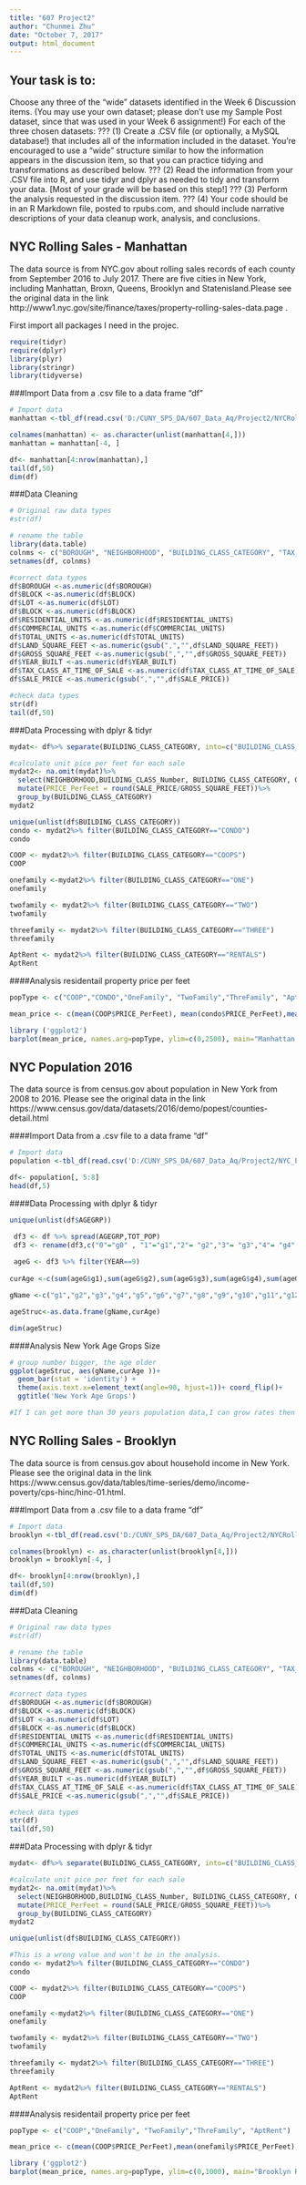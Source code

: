 ---
title: "607 Project2"
author: "Chunmei Zhu"
date: "October 7, 2017"
output: html_document
---

## Your task is to:
Choose any three of the "wide" datasets identified in the Week 6 Discussion items. (You may use your own dataset; please don't use my Sample Post dataset, since that was used in your Week 6 assignment!) For each of the three chosen datasets:
???
(1) Create a .CSV file (or optionally, a MySQL database!) that includes all of the information included in the dataset. You're encouraged to use a "wide" structure similar to how the information appears in the discussion item, so that you can practice tidying and transformations as described below.
???
(2) Read the information from your .CSV file into R, and use tidyr and dplyr as needed to tidy and transform your data. [Most of your grade will be based on this step!]
???
(3) Perform the analysis requested in the discussion item.
???
(4) Your code should be in an R Markdown file, posted to rpubs.com, and should include narrative descriptions of your data cleanup work, analysis, and conclusions. 


## NYC Rolling Sales - Manhattan

The data source is from NYC.gov about rolling sales records of each county from September 2016 to July 2017. There are five cities in New York, including Manhattan, Broxn, Queens, Brooklyn and Statenisland.Please see the original data in the link http://www1.nyc.gov/site/finance/taxes/property-rolling-sales-data.page .

First import all packages I need in the projec.
```{r packages}
require(tidyr)
require(dplyr) 
library(plyr)
library(stringr)
library(tidyverse)
```

###Import Data from a .csv file to a data frame "df" 

```{r Import Data}
# Import data
manhattan <-tbl_df(read.csv('D:/CUNY_SPS_DA/607_Data_Aq/Project2/NYCRollingSales9.2016_8.2017/rollingsales_manhattan.csv', stringsAsFactors = FALSE)) 

colnames(manhattan) <- as.character(unlist(manhattan[4,]))
manhattan = manhattan[-4, ]

df<- manhattan[4:nrow(manhattan),]
tail(df,50) 
dim(df)
```

###Data Cleaning 

```{r clean Data}
# Original raw data types 
#str(df)

# rename the table
library(data.table)
colnms <- c("BOROUGH", "NEIGHBORHOOD", "BUILDING_CLASS_CATEGORY", "TAX_CLASS_AT_PRESENT","BLOCK","LOT","EASE_MENT", "BUILDING_CLASS_AT_PRESENT","ADDRESS", "APARTMENT_NUMBER", "ZIP_CODE","RESIDENTIAL_UNITS","COMMERCIAL_UNITS", "TOTAL_UNITS", "LAND_SQUARE_FEET", "GROSS_SQUARE_FEET","YEAR_BUILT", "TAX_CLASS_AT_TIME_OF_SALE","BUILDING_CLASS_AT_TIME_OF_SALE","SALE_PRICE", "SALE_DATE" )
setnames(df, colnms)

#correct data types
df$BOROUGH <-as.numeric(df$BOROUGH) 
df$BLOCK <-as.numeric(df$BLOCK)
df$LOT <-as.numeric(df$LOT)
df$BLOCK <-as.numeric(df$BLOCK)
df$RESIDENTIAL_UNITS <-as.numeric(df$RESIDENTIAL_UNITS)
df$COMMERCIAL_UNITS <-as.numeric(df$COMMERCIAL_UNITS)
df$TOTAL_UNITS <-as.numeric(df$TOTAL_UNITS)
df$LAND_SQUARE_FEET <-as.numeric(gsub(",","",df$LAND_SQUARE_FEET))
df$GROSS_SQUARE_FEET <-as.numeric(gsub(",","",df$GROSS_SQUARE_FEET))
df$YEAR_BUILT <-as.numeric(df$YEAR_BUILT)
df$TAX_CLASS_AT_TIME_OF_SALE <-as.numeric(df$TAX_CLASS_AT_TIME_OF_SALE)
df$SALE_PRICE <-as.numeric(gsub(",","",df$SALE_PRICE))

#check data types
str(df)
tail(df,50)
```

###Data Processing with dplyr & tidyr

```{r proess data}

mydat<- df%>% separate(BUILDING_CLASS_CATEGORY, into=c("BUILDING_CLASS_Number", "BUILDING_CLASS_CATEGORY"))

#calculate unit pice per feet for each sale
mydat2<- na.omit(mydat)%>% 
  select(NEIGHBORHOOD,BUILDING_CLASS_Number, BUILDING_CLASS_CATEGORY, GROSS_SQUARE_FEET, SALE_PRICE)%>%
  mutate(PRICE_PerFeet = round(SALE_PRICE/GROSS_SQUARE_FEET))%>% 
  group_by(BUILDING_CLASS_CATEGORY)
mydat2

unique(unlist(df$BUILDING_CLASS_CATEGORY))
condo <- mydat2%>% filter(BUILDING_CLASS_CATEGORY=="CONDO")
condo

COOP <- mydat2%>% filter(BUILDING_CLASS_CATEGORY=="COOPS")
COOP

onefamily <-mydat2%>% filter(BUILDING_CLASS_CATEGORY=="ONE")
onefamily

twofamily <- mydat2%>% filter(BUILDING_CLASS_CATEGORY=="TWO")
twofamily

threefamily <- mydat2%>% filter(BUILDING_CLASS_CATEGORY=="THREE")
threefamily

AptRent <- mydat2%>% filter(BUILDING_CLASS_CATEGORY=="RENTALS")
AptRent
```

####Analysis residentail property price per feet

```{r analysis data}
popType <- c("COOP","CONDO","OneFamily", "TwoFamily","ThreFamily", "AptRent")

mean_price <- c(mean(COOP$PRICE_PerFeet), mean(condo$PRICE_PerFeet),mean(onefamily$PRICE_PerFeet), mean(twofamily$PRICE_PerFeet),mean(threefamily$PRICE_PerFeet), mean(AptRent$PRICE_PerFeet))

library ('ggplot2')
barplot(mean_price, names.arg=popType, ylim=c(0,2500), main="Manhattan Residentail Property Sale Price (ft)", ylab="Price", xlab="Poperty Types", col="skyblue")

```

## NYC Population 2016

The data source is from census.gov about population in New York from 2008 to 2016. Please see the original data in the link https://www.census.gov/data/datasets/2016/demo/popest/counties-detail.html

####Import Data from a .csv file to a data frame "df" 

```{r Import pop Data}
# Import data
population <-tbl_df(read.csv('D:/CUNY_SPS_DA/607_Data_Aq/Project2/NYC_Population_2016.csv', stringsAsFactors = FALSE)) 

df<- population[, 5:8]
head(df,5) 
```

####Data Processing with dplyr & tidyr

```{r age data}
unique(unlist(df$AGEGRP))

 df3 <- df %>% spread(AGEGRP,TOT_POP)
 df3 <- rename(df3,c("0"="g0" , "1"="g1","2"= "g2","3"= "g3","4"= "g4","5"= "g5","6"= "g6","7"= "g7","8"= "g8","9"= "g9","10"="g10", "11"="g11","12"= "g12","13"= "g13","14"= "g14","15"= "g15","16"= "g16","17"= "g17","18"= "g18" ))
 
 ageG <- df3 %>% filter(YEAR==9)
 
curAge <-c(sum(ageG$g1),sum(ageG$g2),sum(ageG$g3),sum(ageG$g4),sum(ageG$g5),sum(ageG$g6),sum(ageG$g7),sum(ageG$g8),sum(ageG$g9),sum(ageG$g10),sum(ageG$g11),sum(ageG$g12),sum(ageG$g13),sum(ageG$g14),sum(ageG$g15),sum(ageG$g16),sum(ageG$g17),sum(ageG$g18))

gName <-c("g1","g2","g3","g4","g5","g6","g7","g8","g9","g10","g11","g12","g13","g14","g15","g16","g17","g18")

ageStruc<-as.data.frame(gName,curAge)

dim(ageStruc)
```

####Analysis New York Age Grops Size

```{r age analysis data}
# group number bigger, the age older
ggplot(ageStruc, aes(gName,curAge ))+
  geom_bar(stat = 'identity') +
  theme(axis.text.x=element_text(angle=90, hjust=1))+ coord_flip()+
  ggtitle('New York Age Grops')

```

```{r others}
#If I can get more than 30 years population data,I can grow rates then can estemate the future age structures by simulation.
```


## NYC Rolling Sales - Brooklyn

The data source is from census.gov about household income in New York. Please see the original data in the link https://www.census.gov/data/tables/time-series/demo/income-poverty/cps-hinc/hinc-01.html.

###Import Data from a .csv file to a data frame "df" 

```{r Import brooklyn Data}
# Import data
brooklyn <-tbl_df(read.csv('D:/CUNY_SPS_DA/607_Data_Aq/Project2/NYCRollingSales9.2016_8.2017/rollingsales_brooklyn.csv', stringsAsFactors = FALSE)) 

colnames(brooklyn) <- as.character(unlist(brooklyn[4,]))
brooklyn = brooklyn[-4, ]

df<- brooklyn[4:nrow(brooklyn),]
tail(df,50) 
dim(df)
```

###Data Cleaning 

```{r clean brooklyn Data}
# Original raw data types 
#str(df)

# rename the table
library(data.table)
colnms <- c("BOROUGH", "NEIGHBORHOOD", "BUILDING_CLASS_CATEGORY", "TAX_CLASS_AT_PRESENT","BLOCK","LOT","EASE_MENT", "BUILDING_CLASS_AT_PRESENT","ADDRESS", "APARTMENT_NUMBER", "ZIP_CODE","RESIDENTIAL_UNITS","COMMERCIAL_UNITS", "TOTAL_UNITS", "LAND_SQUARE_FEET", "GROSS_SQUARE_FEET","YEAR_BUILT", "TAX_CLASS_AT_TIME_OF_SALE","BUILDING_CLASS_AT_TIME_OF_SALE","SALE_PRICE", "SALE_DATE" )
setnames(df, colnms)

#correct data types
df$BOROUGH <-as.numeric(df$BOROUGH) 
df$BLOCK <-as.numeric(df$BLOCK)
df$LOT <-as.numeric(df$LOT)
df$BLOCK <-as.numeric(df$BLOCK)
df$RESIDENTIAL_UNITS <-as.numeric(df$RESIDENTIAL_UNITS)
df$COMMERCIAL_UNITS <-as.numeric(df$COMMERCIAL_UNITS)
df$TOTAL_UNITS <-as.numeric(df$TOTAL_UNITS)
df$LAND_SQUARE_FEET <-as.numeric(gsub(",","",df$LAND_SQUARE_FEET))
df$GROSS_SQUARE_FEET <-as.numeric(gsub(",","",df$GROSS_SQUARE_FEET))
df$YEAR_BUILT <-as.numeric(df$YEAR_BUILT)
df$TAX_CLASS_AT_TIME_OF_SALE <-as.numeric(df$TAX_CLASS_AT_TIME_OF_SALE)
df$SALE_PRICE <-as.numeric(gsub(",","",df$SALE_PRICE))

#check data types
str(df)
tail(df,50)
```

###Data Processing with dplyr & tidyr

```{r proess brooklyn data}

mydat<- df%>% separate(BUILDING_CLASS_CATEGORY, into=c("BUILDING_CLASS_Number", "BUILDING_CLASS_CATEGORY"))

#calculate unit pice per feet for each sale
mydat2<- na.omit(mydat)%>% 
  select(NEIGHBORHOOD,BUILDING_CLASS_Number, BUILDING_CLASS_CATEGORY, GROSS_SQUARE_FEET, SALE_PRICE)%>%
  mutate(PRICE_PerFeet = round(SALE_PRICE/GROSS_SQUARE_FEET))%>% 
  group_by(BUILDING_CLASS_CATEGORY)
mydat2

unique(unlist(df$BUILDING_CLASS_CATEGORY))

#This is a wrong value and won't be in the analysis.
condo <- mydat2%>% filter(BUILDING_CLASS_CATEGORY=="CONDO")
condo

COOP <- mydat2%>% filter(BUILDING_CLASS_CATEGORY=="COOPS")
COOP

onefamily <-mydat2%>% filter(BUILDING_CLASS_CATEGORY=="ONE")
onefamily

twofamily <- mydat2%>% filter(BUILDING_CLASS_CATEGORY=="TWO")
twofamily

threefamily <- mydat2%>% filter(BUILDING_CLASS_CATEGORY=="THREE")
threefamily

AptRent <- mydat2%>% filter(BUILDING_CLASS_CATEGORY=="RENTALS")
AptRent
```

####Analysis residentail property price per feet

```{r analysis brooklyn data}
popType <- c("COOP","OneFamily", "TwoFamily","ThreFamily", "AptRent")

mean_price <- c(mean(COOP$PRICE_PerFeet),mean(onefamily$PRICE_PerFeet), mean(twofamily$PRICE_PerFeet),mean(threefamily$PRICE_PerFeet), mean(AptRent$PRICE_PerFeet))

library ('ggplot2')
barplot(mean_price, names.arg=popType, ylim=c(0,1000), main="Brooklyn Residentail Property Sale Price (ft)", ylab="Price", xlab="Poperty Types", col="red")

```